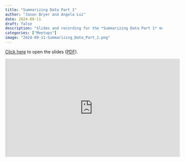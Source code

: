 ```yaml
---
title: "Summarizing Data Part 1"
author: "Jason Bryer and Angela Lui"
date: 2024-09-11
draft: false
description: "Slides and recording for the *Summarizing Data Part 1* meetup."
categories: ["Meetups"]
image: "2024-09-11-Summarizing_Data_Part_1.png"
---
```



[Click here](/slides/02-Summarizing_Data1.html#1) to open the slides ([PDF](/slides/02-Summarizing_Data1.pdf)).

<iframe width="560" height="315" src="https://www.youtube.com/embed/QT0O3VM92iM" title="YouTube video player" frameborder="0" allow="accelerometer; autoplay; clipboard-write; encrypted-media; gyroscope; picture-in-picture" allowfullscreen></iframe>



